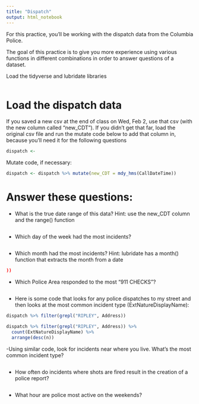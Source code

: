 ```yaml
---
title: "Dispatch"
output: html_notebook
---
```


For this practice, you'll be working with the dispatch data from the Columbia Police.

The goal of this practice is to give you more experience using various functions in different combinations in order to answer questions of a dataset. 

Load the tidyverse and lubridate libraries
```r

```

# Load the dispatch data
If you saved a new csv at the end of class on Wed, Feb 2, use that csv (with the new column called "new_CDT"). If you didn't get that far, load the original csv file and run the mutate code below to add that column in, because you'll need it for the following questions
```r
dispatch <- 
```

Mutate code, if necessary: 
```r
dispatch <- dispatch %>% mutate(new_CDT = mdy_hms(CallDateTime))
```

# Answer these questions: 
- What is the true date range of this data? 
  Hint: use the new_CDT column and the range() function 
```r

```

- Which day of the week had the most incidents? 
```r

```

- Which month had the most incidents?
  Hint: lubridate has a month() function that extracts the month from a date
```r
))
```

- Which Police Area responded to the most "911 CHECKS"?
```r

```

- Here is some code that looks for any police dispatches to my street and then looks at the most common incident type (ExtNatureDisplayName): 
```r
dispatch %>% filter(grepl("RIPLEY", Address))

dispatch %>% filter(grepl("RIPLEY", Address)) %>%
  count(ExtNatureDisplayName) %>%
  arrange(desc(n))
```

-Using similar code, look for incidents near where you live. What's the most common incident type?
```r

```

- How often do incidents where shots are fired result in the creation of a police report?
```r

```

- What hour are police most active on the weekends? 
```r

```

